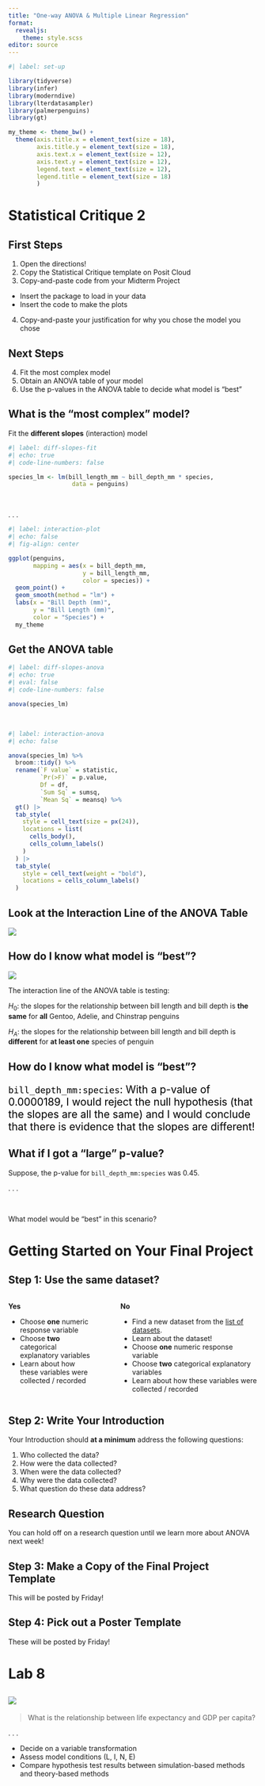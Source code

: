 ```yaml
---
title: "One-way ANOVA & Multiple Linear Regression"
format: 
  revealjs:
    theme: style.scss
editor: source
---
```


```r
#| label: set-up

library(tidyverse)
library(infer)
library(moderndive)
library(lterdatasampler)
library(palmerpenguins)
library(gt)

my_theme <- theme_bw() + 
  theme(axis.title.x = element_text(size = 18), 
        axis.title.y = element_text(size = 18), 
        axis.text.x = element_text(size = 12), 
        axis.text.y = element_text(size = 12), 
        legend.text = element_text(size = 12), 
        legend.title = element_text(size = 18)
        )
```

# Statistical Critique 2

## First Steps

::: {.incremental}
1.  Open the directions!
2.  Copy the Statistical Critique template on Posit Cloud
3.  Copy-and-paste code from your Midterm Project

- Insert the package to load in your data
- Insert the code to make the plots

4.  Copy-and-paste your justification for why you chose the model you chose
:::

## Next Steps

4.  Fit the most complex model
5.  Obtain an ANOVA table of your model
6.  Use the p-values in the ANOVA table to decide what model is "best"

## What is the "most complex" model?

Fit the **different slopes** (interaction) model

::: {.midi}
```r
#| label: diff-slopes-fit
#| echo: true
#| code-line-numbers: false

species_lm <- lm(bill_length_mm ~ bill_depth_mm * species, 
                  data = penguins)
```
:::

</br>

. . .

```r
#| label: interaction-plot
#| echo: false
#| fig-align: center

ggplot(penguins, 
       mapping = aes(x = bill_depth_mm, 
                     y = bill_length_mm, 
                     color = species)) +
  geom_point() +
  geom_smooth(method = "lm") +
  labs(x = "Bill Depth (mm)", 
       y = "Bill Length (mm)", 
       color = "Species") +
  my_theme
```

## Get the ANOVA table

```r
#| label: diff-slopes-anova
#| echo: true
#| eval: false
#| code-line-numbers: false

anova(species_lm)
```

</br> 

```r
#| label: interaction-anova
#| echo: false

anova(species_lm) %>% 
  broom::tidy() %>%
  rename(`F value` = statistic, 
         `Pr(>F)` = p.value, 
         Df = df, 
         `Sum Sq` = sumsq, 
         `Mean Sq` = meansq) %>% 
  gt() |> 
  tab_style(
    style = cell_text(size = px(24)),
    locations = list(
      cells_body(),
      cells_column_labels()
    )
  ) |> 
  tab_style(
    style = cell_text(weight = "bold"),
    locations = cells_column_labels()
  )
```

## Look at the Interaction Line of the ANOVA Table

![](images/anova-interaction.png){fig-alt="A table showing the results of an ANOVA test with four rows: 'bill_depth_mm', 'species', 'bill_depth_mm:species', and 'Residuals'. The columns are 'term', 'Df', 'Sum Sq', 'Mean Sq', 'F value', and 'Pr(>F)'. The interaction term 'bill_depth_mm:species' is highlighted with a purple border. It has 2 degrees of freedom, a sum of squares of 134.2515, a mean square of 67.125732, an F value of 11.23184, and a p-value of 1.897629e-05. The interaction is statistically significant."}


## How do I know what model is "best"?

![](images/anova-interaction.png){fig-alt="A table showing the results of an ANOVA test with four rows: 'bill_depth_mm', 'species', 'bill_depth_mm:species', and 'Residuals'. The columns are 'term', 'Df', 'Sum Sq', 'Mean Sq', 'F value', and 'Pr(>F)'. The interaction term 'bill_depth_mm:species' is highlighted with a purple border. It has 2 degrees of freedom, a sum of squares of 134.2515, a mean square of 67.125732, an F value of 11.23184, and a p-value of 1.897629e-05. The interaction is statistically significant."}

The interaction line of the ANOVA table is testing:

::: {.small}
$H_0$: the slopes for the relationship between bill length and bill depth is
**the same** for **all** Gentoo, Adelie, and Chinstrap penguins

$H_A$: the slopes for the relationship between bill length and bill depth is
**different** for **at least one** species of penguin
:::

## How do I know what model is "best"?

::: {style="font-size: 1.5em; color: #000000;"}
`bill_depth_mm:species`: With a p-value of 0.0000189, I would reject the null
hypothesis (that the slopes are all the same) and I would conclude that there is
evidence that the slopes are different!
:::

## What if I got a "large" p-value?

[Suppose, the p-value for `bill_depth_mm:species` was 0.45.]{.large}

. . .

</br>

[What model would be "best" in this scenario?]{.large}

# Getting Started on Your Final Project

## Step 1: Use the same dataset?

::: columns
::: {.column width="38%"}
[**Yes**]{.large}

::: {.midi}
- Choose **one** numeric response variable
- Choose **two** categorical explanatory variables
- Learn about how these variables were collected / recorded
:::
:::

::: {.column width="2%"}
:::

::: {.column width="60%"}
[**No**]{.large}

::: {.midi}
- Find a new dataset from the [list of datasets](../project/midterm-project/midterm-proposal-313.qmd).
- Learn about the dataset! 
- Choose **one** numeric response variable
- Choose **two** categorical explanatory variables
- Learn about how these variables were collected / recorded
:::
:::
:::

## Step 2: Write Your Introduction

::: {.midi}
Your Introduction should **at a minimum** address the following questions:

1. Who collected the data?
2. How were the data collected?
3. When were the data collected?
3. Why were the data collected? 
4. What question do these data address? 

::: {.callout-important}
# Research Question

You can hold off on a research question until we learn more about ANOVA next 
week!
:::
:::

## Step 3: Make a Copy of the Final Project Template

This will be posted by Friday! 

## Step 4: Pick out a Poster Template

These will be posted by Friday! 

# Lab 8 

## ![](images/gapminder.png){fig-alt="A yellow decal of the GAPMINDER organization, a non-profit venture registered in Stockholm, Sweden, that promotes sustainable global development and achievement of the United Nations Millennium Development Goals by increased use and understanding of statistics and other information about social, economic, and environmental development at local, national, and global levels."}

> What is the relationship between life expectancy and GDP per capita?

. . .

-   Decide on a variable transformation
-   Assess model conditions (L, I, N, E)
-   Compare hypothesis test results between simulation-based methods and
theory-based methods
